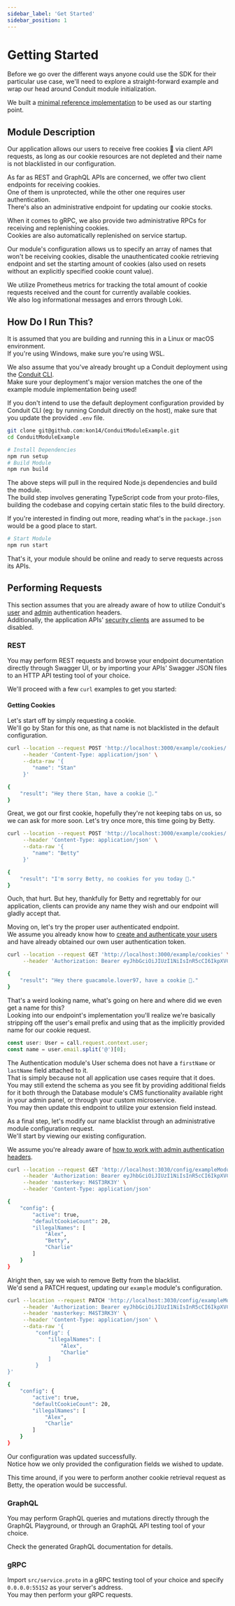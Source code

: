 ```yaml
---
sidebar_label: 'Get Started'
sidebar_position: 1
---
```


# Getting Started

[//]: # (TODO: Update kon14 links)

Before we go over the different ways anyone could use the SDK for their particular use case,
we'll need to explore a straight-forward example and wrap our head around Conduit module initialization.

We built a [minimal reference implementation](https://github.com/kon14/ConduitModuleExample) to be used as our starting point.

## Module Description

Our application allows our users to receive free cookies 🍪 via client API requests,
as long as our cookie resources are not depleted and their name is not blacklisted in our configuration.

As far as REST and GraphQL APIs are concerned, we offer two client endpoints for receiving cookies.<br />
One of them is unprotected, while the other one requires user authentication.<br />
There's also an administrative endpoint for updating our cookie stocks.

When it comes to gRPC, we also provide two administrative RPCs for receiving and replenishing cookies.<br />
Cookies are also automatically replenished on service startup.

Our module's configuration allows us to specify an array of names that won't be receiving cookies,
disable the unauthenticated cookie retrieving endpoint and set the starting amount of cookies
(also used on resets without an explicitly specified cookie count value).

We utilize Prometheus metrics for tracking the total amount of cookie requests received and the count for currently available cookies.<br />
We also log informational messages and errors through Loki.

## How Do I Run This?

It is assumed that you are building and running this in a Linux or macOS environment.<br />
If you're using Windows, make sure you're using WSL.

We also assume that you've already brought up a Conduit deployment using the [Conduit CLI](https://getconduit.dev/docs/cli).<br />
Make sure your deployment's major version matches the one of the example module implementation being used!

If you don't intend to use the default deployment configuration provided by Conduit CLI
(eg: by running Conduit directly on the host), make sure that you update the provided `.env` file.

```bash title="Cloning The Repo"
git clone git@github.com:kon14/ConduitModuleExample.git
cd ConduitModuleExample
```

```bash title="Building"
# Install Dependencies
npm run setup
# Build Module
npm run build
```

The above steps will pull in the required Node.js dependencies and build the module.<br />
The build step involves generating TypeScript code from your proto-files,
building the codebase and copying certain static files to the build directory.

If you're interested in finding out more, reading what's in the `package.json` would be a good place to start.

```bash title="Running"
# Start Module
npm run start
```

That's it, your module should be online and ready to serve requests across its APIs.<br />

## Performing Requests

This section assumes that you are already aware of how to utilize Conduit's
[user](../modules/authentication/strategies) and [admin](../administration) authentication headers.<br />
Additionally, the application APIs' [security clients](../modules/router/security) are assumed to be disabled.

### REST
You may perform REST requests and browse your endpoint documentation directly through Swagger UI,
or by importing your APIs' Swagger JSON files to an HTTP API testing tool of your choice.

We'll proceed with a few `curl` examples to get you started:

#### Getting Cookies

Let's start off by simply requesting a cookie.<br />
We'll go by Stan for this one, as that name is not blacklisted in the default configuration.

``` bash title="Get Cookie (Unauthenticated)"
curl --location --request POST 'http://localhost:3000/example/cookies/' \
     --header 'Content-Type: application/json' \
     --data-raw '{
        "name": "Stan"
     }'
```
``` bash title="Response"
{
    "result": "Hey there Stan, have a cookie 🍪."
}
```

Great, we got our first cookie, hopefully they're not keeping tabs on us, so we can ask for more soon.
Let's try once more, this time going by Betty.

``` bash title="Get Cookie (Unauthenticated)"
curl --location --request POST 'http://localhost:3000/example/cookies/' \
     --header 'Content-Type: application/json' \
     --data-raw '{
        "name": "Betty"
     }'
```
``` bash title="Response"
{
    "result": "I'm sorry Betty, no cookies for you today 💅."
}
```

Ouch, that hurt. But hey, thankfully for Betty and regrettably for our application,
clients can provide any name they wish and our endpoint will gladly accept that.

Moving on, let's try the proper user authenticated endpoint.<br />
We assume you already know how to [create and authenticate your users](../modules/authentication/strategies)
and have already obtained our own user authentication token.

``` bash title="Get Cookie (User Authentication)"
curl --location --request GET 'http://localhost:3000/example/cookies' \
     --header 'Authorization: Bearer eyJhbGciOiJIUzI1NiIsInR5cCI6IkpXVCJ9.eyJpZCI6IjYzODhjZTVlZTFlMDAzYjdmZGU4YzY1ZiIsImF1dGhvcml6ZWQiOnRydWUsInN1ZG8iOnRydWUsImlhdCI6MTY2OTk5MjYzNiwiZXhwIjoxNjczNTkyNjM2fQ.oCAELwBektsfINwa1EaxmrhtSVuhM7xvcccf2xQb948'
```
``` bash title="Response"
{
    "result": "Hey there guacamole.lover97, have a cookie 🍪."
}
```

That's a weird looking name, what's going on here and where did we even get a name for this?<br />
Looking into our endpoint's implementation you'll realize we're basically stripping off the user's email prefix
and using that as the implicitly provided name for our cookie request.

``` typescript title="GetCookieAuthenticated Handler Snippet"
const user: User = call.request.context.user;
const name = user.email.split('@')[0];
```

The Authentication module's User schema does not have a `firstName` or `lastName` field attached to it.<br />
That is simply because not all application use cases require that it does.<br />
You may still extend the schema as you see fit by providing additional fields for it both through
the Database module's CMS functionality available right in your admin panel, or through your custom microservice.<br />
You may then update this endpoint to utilize your extension field instead.

As a final step, let's modify our name blacklist through an administrative module configuration request.<br />
We'll start by viewing our existing configuration.

We assume you're already aware of [how to work with admin authentication headers](../administration).

``` bash title="Get Module Configuration (Admin Authentication)"
curl --location --request GET 'http://localhost:3030/config/exampleModule/' \
     --header 'Authorization: Bearer eyJhbGciOiJIUzI1NiIsInR5cCI6IkpXVCJ9.eyJpZCI6IjYzN2FiNzE3NjYxMzk4ZDUzNTBhZjhmYyIsImlhdCI6MTY2OTk5MjE1MSwiZXhwIjoxNjcwMDY0MTUxfQ.lgLnkrx_FDlUCsD5wNtXfMc3GKG41Eq7xN4BrnMznrw' \
     --header 'masterkey: M4ST3RK3Y' \
     --header 'Content-Type: application/json'
```
``` bash title="Response"
{
    "config": {
        "active": true,
        "defaultCookieCount": 20,
        "illegalNames": [
            "Alex",
            "Betty",
            "Charlie"
        ]
    }
}
```

Alright then, say we wish to remove Betty from the blacklist.<br />
We'd send a PATCH request, updating our `example` module's configuration.<br />

``` bash title="Update Module Configuration (Admin Authentication)"
curl --location --request PATCH 'http://localhost:3030/config/exampleModule/' \
     --header 'Authorization: Bearer eyJhbGciOiJIUzI1NiIsInR5cCI6IkpXVCJ9.eyJpZCI6IjYzN2FiNzE3NjYxMzk4ZDUzNTBhZjhmYyIsImlhdCI6MTY2OTk5MjE1MSwiZXhwIjoxNjcwMDY0MTUxfQ.lgLnkrx_FDlUCsD5wNtXfMc3GKG41Eq7xN4BrnMznrw' \
     --header 'masterkey: M4ST3RK3Y' \
     --header 'Content-Type: application/json' \
     --data-raw '{
         "config": {
             "illegalNames": [
                 "Alex",
                 "Charlie"
             ]
         }
}'
```
``` bash title="Response"
{
    "config": {
        "active": true,
        "defaultCookieCount": 20,
        "illegalNames": [
            "Alex",
            "Charlie"
        ]
    }
}
```

Our configuration was updated successfully.<br />
Notice how we only provided the configuration fields we wished to update.

This time around, if you were to perform another cookie retrieval request as Betty, the operation would be successful.

### GraphQL
You may perform GraphQL queries and mutations directly through the GraphQL Playground,
or through an GraphQL API testing tool of your choice.

Check the generated GraphQL documentation for details.

### gRPC
Import `src/service.proto` in a gRPC testing tool of your choice and specify `0.0.0.0:55152` as your server's address.<br />
You may then perform your gRPC requests.
